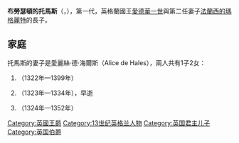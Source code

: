 {{Multiple issues|
{{Expand language|1=en|time=2021-02-28T03:01:29+00:00}}
{{Unreferenced|time=2021-02-28T03:01:29+00:00}}
}}
{{Infobox royalty
| name        = 布勞瑟頓的托馬斯
| title       = 諾福克伯爵
| image       = Thomas of Brotherton, 1st Earl of Norfolk.png
| birth_date  = {{birth date|1300|6|1|df=y}}
| birth_place = {{le|布勞瑟頓|Brotherton}}
| death_date  = {{Death date and age|1338|8|4|1300|6|1|df=y}}
| house       = [[金雀花王朝|金雀花王朝]]
| father      = [[愛德華一世|愛德華一世]]
| mother      = [[法兰西的玛格丽特_(英格兰王后)|法蘭西的瑪格麗特]]
}}
'''布勞瑟頓的托馬斯'''（{{lang-en|Thomas of Brotherton}}，{{bd|1300年|6月1日|1338年|8月4日}}），第一代{{le|諾福克伯爵|Earl of Norfolk}}，英格蘭國王[[愛德華一世|愛德華一世]]與第二任妻子[[法兰西的玛格丽特_(英格兰王后)|法蘭西的瑪格麗特]]的長子。

== 家庭 ==
托馬斯的妻子是愛麗絲·德·海爾斯（Alice de Hales），兩人共有1子2女：
# {{le|諾福克的瑪格麗特|Margaret, Duchess of Norfolk|瑪格麗特}}（1322年—1399年）
# {{le|諾福克的愛德華|Edward of Norfolk|愛德華}}（1323年—1334年），早逝
# {{le|諾福克的愛麗絲|Alice of Norfolk|愛麗絲}}（1324年—1352年）

[[Category:英國王爵|Category:英國王爵]]
[[Category:13世纪英格兰人物|Category:13世纪英格兰人物]]
[[Category:英国君主儿子|Category:英国君主儿子]]
[[Category:英国伯爵|Category:英国伯爵]]